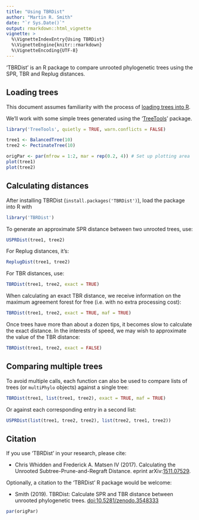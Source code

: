 ```yaml
---
title: "Using TBRDist"
author: "Martin R. Smith"
date: "`r Sys.Date()`"
output: rmarkdown::html_vignette
vignette: >
  %\VignetteIndexEntry{Using TBRDist}
  %\VignetteEngine{knitr::rmarkdown}
  %\VignetteEncoding{UTF-8}
---
```


'TBRDist' is an R package to compare unrooted phylogenetic trees using the 
SPR, TBR and Replug distances.

## Loading trees

This document assumes familiarity with the process of [loading trees into R](https://ms609.github.io/TreeTools/articles/load-trees.html).

We'll work with some simple trees generated using the 
'[TreeTools](https://ms609.github.io/TreeTools/)' package.

```r
library('TreeTools', quietly = TRUE, warn.conflicts = FALSE)

tree1 <- BalancedTree(10)
tree2 <- PectinateTree(10)

origPar <- par(mfrow = 1:2, mar = rep(0.2, 4)) # Set up plotting area
plot(tree1)
plot(tree2)
```

## Calculating distances

After installing TBRDist (`install.packages('TBRDist')`), load the package into
R with

```r
library('TBRDist')
```

To generate an approximate SPR distance between two unrooted trees, use:

```r
USPRDist(tree1, tree2)
```

For Replug distances, it's:

```R
ReplugDist(tree1, tree2)
```

For TBR distances, use:

```r
TBRDist(tree1, tree2, exact = TRUE)
```

When calculating an exact TBR distance, we receive information on the
maximum agreement forest for free (i.e. with no extra processing cost):

```r
TBRDist(tree1, tree2, exact = TRUE, maf = TRUE)
```

Once trees have more than about a dozen tips, it becomes slow to calculate the 
exact distance.  In the interests of speed, we may wish to approximate the value
of the TBR distance:

```r
TBRDist(tree1, tree2, exact = FALSE)
```

## Comparing multiple trees

To avoid multiple calls, each function can also be used to compare lists of 
trees (or `multiPhylo` objects) against a single tree:

```r
TBRDist(tree1, list(tree1, tree2), exact = TRUE, maf = TRUE)
```

Or against each corresponding entry in a second list:

```r
USPRDist(list(tree1, tree2, tree2), list(tree2, tree1, tree2))
```

## Citation

If you use 'TBRDist' in your research, please cite:

* Chris Whidden and Frederick A. Matsen IV (2017). Calculating the Unrooted Subtree-Prune-and-Regraft Distance. eprint arXiv:[1511.07529](http://arxiv.org/abs/1511.07529).

Optionally, a citation to the 'TBRDist' R package would be welcome:

* Smith (2019). TBRDist: Calculate SPR and TBR distance between unrooted phylogenetic trees. [doi:10.5281/zenodo.3548333](https://dx.doi.org/10.5281/zenodo.3548333)

```r
par(origPar)
```
